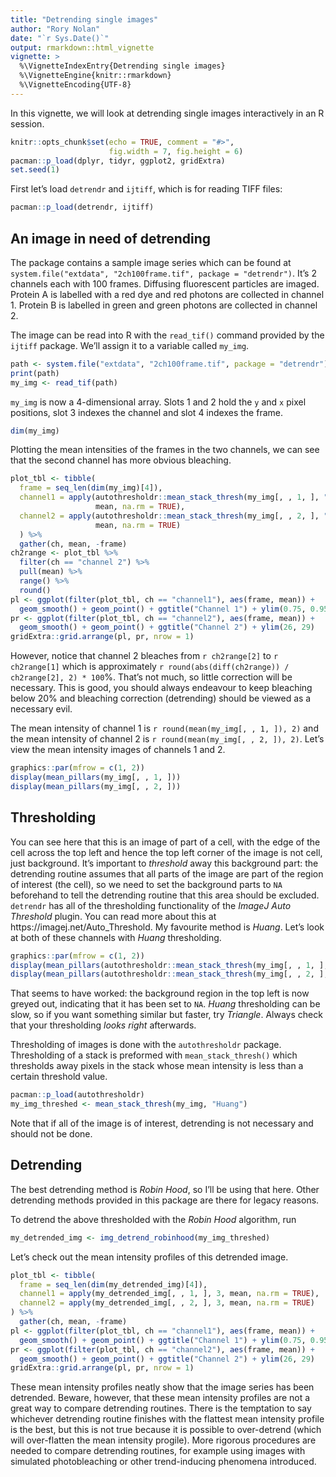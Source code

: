 ```yaml
---
title: "Detrending single images"
author: "Rory Nolan"
date: "`r Sys.Date()`"
output: rmarkdown::html_vignette
vignette: >
  %\VignetteIndexEntry{Detrending single images}
  %\VignetteEngine{knitr::rmarkdown}
  %\VignetteEncoding{UTF-8}
---
```


In this vignette, we will look at detrending single images interactively in an R session.

```r
knitr::opts_chunk$set(echo = TRUE, comment = "#>", 
                      fig.width = 7, fig.height = 6)
pacman::p_load(dplyr, tidyr, ggplot2, gridExtra)
set.seed(1)
```

First let's load `detrendr` and `ijtiff`, which is for reading TIFF files: 
```r
pacman::p_load(detrendr, ijtiff)
```

## An image in need of detrending

The package contains a sample image series which can be found at  
`system.file("extdata", "2ch100frame.tif", package = "detrendr")`. It's 2 channels each with 100 frames. Diffusing fluorescent particles are imaged. Protein A is labelled with a red dye and red photons are collected in channel 1. Protein B is labelled in green and green photons are collected in channel 2. 

The image can be read into R with the `read_tif()` command provided by the `ijtiff` package. We'll assign it to a variable called `my_img`.

```r
path <- system.file("extdata", "2ch100frame.tif", package = "detrendr")
print(path)
my_img <- read_tif(path)
```

`my_img` is now a 4-dimensional array. Slots 1 and 2 hold the `y` and `x` pixel positions, slot 3 indexes the channel and slot 4 indexes the frame.

```r
dim(my_img)
```

Plotting the mean intensities of the frames in the two channels, we can see that the second channel has more obvious bleaching.

```r
plot_tbl <- tibble(
  frame = seq_len(dim(my_img)[4]),
  channel1 = apply(autothresholdr::mean_stack_thresh(my_img[, , 1, ], "h"), 4, 
                   mean, na.rm = TRUE),
  channel2 = apply(autothresholdr::mean_stack_thresh(my_img[, , 2, ], "h"), 4, 
                   mean, na.rm = TRUE)
  ) %>% 
  gather(ch, mean, -frame)
ch2range <- plot_tbl %>% 
  filter(ch == "channel 2") %>% 
  pull(mean) %>% 
  range() %>% 
  round()
pl <- ggplot(filter(plot_tbl, ch == "channel1"), aes(frame, mean)) + 
  geom_smooth() + geom_point() + ggtitle("Channel 1") + ylim(0.75, 0.95)
pr <- ggplot(filter(plot_tbl, ch == "channel2"), aes(frame, mean)) + 
  geom_smooth() + geom_point() + ggtitle("Channel 2") + ylim(26, 29)
gridExtra::grid.arrange(pl, pr, nrow = 1)
```

However, notice that channel 2 bleaches from `r ch2range[2]` to `r ch2range[1]` which is approximately `r round(abs(diff(ch2range)) / ch2range[2], 2) * 100`%. That's not much, so little correction will be necessary. This is good, you should always endeavour to keep bleaching below 20% and bleaching correction (detrending) should be viewed as a necessary evil.

The mean intensity of channel 1 is `r round(mean(my_img[, , 1, ]), 2)` and the mean intensity of channel 2 is `r round(mean(my_img[, , 2, ]), 2)`. Let's view the mean intensity images of channels 1 and 2. 

```r
graphics::par(mfrow = c(1, 2))
display(mean_pillars(my_img[, , 1, ]))
display(mean_pillars(my_img[, , 2, ]))
```


## Thresholding

You can see here that this is an image of part of a cell, with the edge of the cell across the top left and hence the top left corner of the image is not cell, just background. It's important to _threshold_ away this background part: the detrending routine assumes that all parts of the image are part of the region of interest (the cell), so we need to set the background parts to `NA` beforehand to tell the detrending routine that this area should be excluded. `detrendr` has all of the thresholding functionality of the _ImageJ Auto Threshold_ plugin. You can read more about this at https://imagej.net/Auto_Threshold. My favourite method is _Huang_. Let's look at both of these channels with _Huang_ thresholding.

```r
graphics::par(mfrow = c(1, 2))
display(mean_pillars(autothresholdr::mean_stack_thresh(my_img[, , 1, ], "h")))
display(mean_pillars(autothresholdr::mean_stack_thresh(my_img[, , 2, ], "h")))
```

That seems to have worked: the background region in the top left is now greyed out, indicating that it has been set to `NA`. _Huang_ thresholding can be slow, so if you want something similar but faster, try _Triangle_. Always check that your thresholding _looks right_ afterwards.

Thresholding of images is done with the `autothresholdr` package. Thresholding of a stack is preformed with `mean_stack_thresh()` which thresholds away pixels in the stack whose mean intensity is less than a certain threshold value.

```r
pacman::p_load(autothresholdr)
my_img_threshed <- mean_stack_thresh(my_img, "Huang")
```

Note that if all of the image is of interest, detrending is not necessary and should not be done.

## Detrending

The best detrending method is _Robin Hood_, so I'll be using that here. Other detrending methods provided in this package are there for legacy reasons.

To detrend the above thresholded with the _Robin Hood_ algorithm, run

```r
my_detrended_img <- img_detrend_robinhood(my_img_threshed)
```

Let's check out the mean intensity profiles of this detrended image.

```r
plot_tbl <- tibble(
  frame = seq_len(dim(my_detrended_img)[4]),
  channel1 = apply(my_detrended_img[, , 1, ], 3, mean, na.rm = TRUE),
  channel2 = apply(my_detrended_img[, , 2, ], 3, mean, na.rm = TRUE)
) %>% 
  gather(ch, mean, -frame)
pl <- ggplot(filter(plot_tbl, ch == "channel1"), aes(frame, mean)) + 
  geom_smooth() + geom_point() + ggtitle("Channel 1") + ylim(0.75, 0.95)
pr <- ggplot(filter(plot_tbl, ch == "channel2"), aes(frame, mean)) + 
  geom_smooth() + geom_point() + ggtitle("Channel 2") + ylim(26, 29)
gridExtra::grid.arrange(pl, pr, nrow = 1)
```

These mean intensity profiles neatly show that the image series has been detrended. Beware, however, that these mean intensity profiles are not a great way to compare detrending routines. There is the temptation to say whichever detrending routine finishes with the flattest mean intensity profile is the best, but this is not true because it is possible to over-detrend (which will over-flatten the mean intensity progile). More rigorous procedures are needed to compare detrending routines, for example using images with simulated photobleaching or other trend-inducing phenomena introduced.
